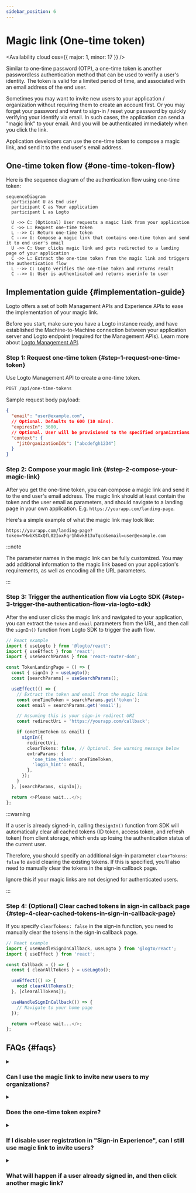 ```yaml
---
sidebar_position: 6
---
```


# Magic link (One-time token)


<Availability cloud oss={{ major: 1, minor: 17 }} />

Similar to one-time password (OTP), a one-time token is another passwordless authentication method that can be used to verify a user's identity.
The token is valid for a limited period of time, and associated with an email address of the end user.

Sometimes you may want to invite new users to your application / organization without requiring them to create an account first.
Or you may forget your password and want to sign-in / reset your password by quickly verifying your identify via email.
In such cases, the application can send a "magic link" to your email. And you will be authenticated immediately when you click the link.

Application developers can use the one-time token to compose a magic link, and send it to the end user's email address.

## One-time token flow \{#one-time-token-flow}

Here is the sequence diagram of the authentication flow using one-time token:

```mermaid
sequenceDiagram
  participant U as End user
  participant C as Your application
  participant L as Logto

  U ->> C: (Optional) User requests a magic link from your application
  C ->> L: Request one-time token
  L -->> C: Return one-time token
  C -->> U: Compose a magic link that contains one-time token and send it to end user's email
  U ->> C: User clicks magic link and gets redirected to a landing page of your application
  C ->> L: Extract the one-time token from the magic link and triggers the authentication flow
  L -->> C: Logto verifies the one-time token and returns result
  C -->> U: User is authenticated and returns userinfo to user
```

## Implementation guide \{#implementation-guide}

Logto offers a set of both Management APIs and Experience APIs to ease the implementation of your magic link.

Before you start, make sure you have a Logto instance ready, and have established the Machine-to-Machine connection between your application server
and Logto endpoint (required for the Management APIs). Learn more about [Logto Management API](/integrate-logto/interact-with-management-api).

### Step 1: Request one-time token \{#step-1-request-one-time-token}

Use Logto Management API to create a one-time token.

```bash
POST /api/one-time-tokens
```

Sample request body payload:

```json
{
  "email": "user@example.com",
  // Optional. Defaults to 600 (10 mins).
  "expiresIn": 3600,
  // Optional. User will be provisioned to the specified organizations upon successful verification.
  "context": {
    "jitOrganizationIds": ["abcdefgh1234"]
  }
}
```

### Step 2: Compose your magic link \{#step-2-compose-your-magic-link}

After you get the one-time token, you can compose a magic link and send it to the end user's email address.
The magic link should at least contain the token and the user email as parameters, and should navigate to a landing page in your own application.
E.g. `https://yourapp.com/landing-page`.

Here's a simple example of what the magic link may look like:

```
https://yourapp.com/landing-page?token=YHwbXSXxQfL02IoxFqr1hGvkB13uTqcd&email=user@example.com
```

:::note

The parameter names in the magic link can be fully customized.
You may add additional information to the magic link based on your application's requirements,
as well as encoding all the URL parameters.

:::

### Step 3: Trigger the authentication flow via Logto SDK \{#step-3-trigger-the-authentication-flow-via-logto-sdk}

After the end user clicks the magic link and navigated to your application, you can extract the `token` and `email` parameters from the URL, and then call the `signIn()` function from Logto SDK to trigger the auth flow.

```typescript title="TokenLandingPage.tsx"
// React example
import { useLogto } from '@logto/react';
import { useEffect } from 'react';
import { useSearchParams } from 'react-router-dom';

const TokenLandingPage = () => {
  const { signIn } = useLogto();
  const [searchParams] = useSearchParams();

  useEffect(() => {
    // Extract the token and email from the magic link
    const oneTimeToken = searchParams.get('token');
    const email = searchParams.get('email');

    // Assuming this is your sign-in redirect URI
    const redirectUri = 'https://yourapp.com/callback';

    if (oneTimeToken && email) {
      signIn({
        redirectUri,
        clearTokens: false, // Optional. See warning message below
        extraParams: {
          'one_time_token': oneTimeToken,
          'login_hint': email,
        },
      });
    }
  }, [searchParams, signIn]);

  return <>Please wait...</>;
};
```

:::warning

If a user is already signed-in, calling the`signIn()` function from SDK will automatically clear all cached tokens (ID token, access token, and refresh token) from client storage,
which ends up losing the authentication status of the current user.

Therefore, you should specify an additional sign-in parameter `clearTokens: false` to avoid clearing the existing tokens.
If this is specified, you'll also need to manually clear the tokens in the sign-in callback page.

Ignore this if your magic links are not designed for authenticated users.

:::

### Step 4: (Optional) Clear cached tokens in sign-in callback page \{#step-4-clear-cached-tokens-in-sign-in-callback-page}

If you specify `clearTokens: false` in the sign-in function, you need to manually clear the tokens in the sign-in callback page.

```typescript title="Callback.tsx"
// React example
import { useHandleSignInCallback, useLogto } from '@logto/react';
import { useEffect } from 'react';

const Callback = () => {
  const { clearAllTokens } = useLogto();

  useEffect(() => {
    void clearAllTokens();
  }, [clearAllTokens]);

  useHandleSignInCallback(() => {
    // Navigate to your home page
  });

  return <>Please wait...</>;
};
```

## FAQs \{#faqs}

<details>

<summary>

### Can I use the magic link to invite new users to my organizations?

</summary>

Yes, you can use the magic link to invite new users to your application, as well as organizations.
If you want to invite new users to your organization, simply specify the `jitOrganizationIds` in the request body.

The user will automatically join the organizations upon successful verification, and default organization roles will be assigned.
Check out the "Just-in-time provisioning" section in your organization details page, and configure the default roles for your organizations.

</details>

<details>

<summary>

### Does the one-time token expire?

</summary>

Yes, the one-time token will expire after the specified `expiresIn` time (in seconds). The default expiration time is 10 minutes.

</details>

<details>

<summary>

### If I disable user registration in "Sign-in Experience", can I still use magic link to invite users?

</summary>

Yes, you can still use magic link to invite users even if you disable user registration in "Sign-in Experience".

</details>

<details>

<summary>

### What will happen if a user already signed in, and then click another magic link?

</summary>

There are a number of possible scenarios:

1. The user is already signed in, and then clicks a magic link that associates with the current user account. In this case, Logto will still verify the one-time token, and provision the user to specified organizations if needed.
2. The user is already signed in, and then clicks a magic link that associates with a different account. In this case, Logto will prompt the user to continue as the new account, or go back to the application with the current account.
   1. If the user chooses to continue as the new account, Logto will switch to the new account after the token verification is successful.
   2. If the user chooses to stick to the current account, Logto will not verify the token and return to the application with the current account.
3. If your sign-in prompt is set to "login" or contains "login", Logto will automatically sign-in the account associated with the one-time token without prompting switch.

</details>
